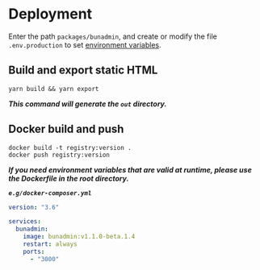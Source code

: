 # Deployment

Enter the path `packages/bunadmin`, and create or modify the file `.env.production` to set [environment variables](/docs/utils/environment-variables).

## Build and export static HTML

```shell
yarn build && yarn export
```

**_This command will generate the `out` directory._**

## Docker build and push

```shell
docker build -t registry:version .
docker push registry:version
```

**_If you need environment variables that are valid at runtime, please use the Dockerfile in the root directory._**

**_`e.g/docker-composer.yml`_**

```yml
version: "3.6"

services:
  bunadmin:
    image: bunadmin:v1.1.0-beta.1.4
    restart: always
    ports:
      - "3000"
```
